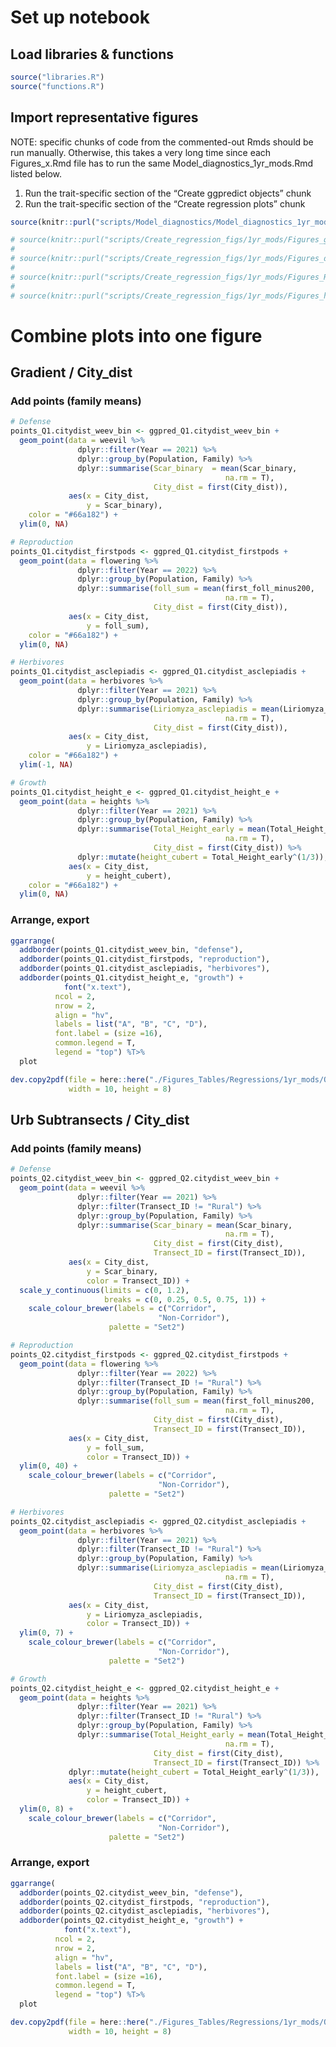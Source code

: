 # Set up notebook
## Load libraries & functions
```r
source("libraries.R")
source("functions.R")
```

## Import representative figures
NOTE: specific chunks of code from the commented-out Rmds should be run manually. Otherwise, this takes a very long time since each Figures_x.Rmd file has to run the same Model_diagnostics_1yr_mods.Rmd listed below.

1. Run the trait-specific section of the "Create ggpredict objects" chunk
2. Run the trait-specific section of the "Create regression plots" chunk 
```r
source(knitr::purl("scripts/Model_diagnostics/Model_diagnostics_1yr_mods.Rmd", quiet=TRUE))

# source(knitr::purl("scripts/Create_regression_figs/1yr_mods/Figures_growth.Rmd", quiet=TRUE))
# 
# source(knitr::purl("scripts/Create_regression_figs/1yr_mods/Figures_defense.Rmd", quiet=TRUE))
# 
# source(knitr::purl("scripts/Create_regression_figs/1yr_mods/Figures_Reproductive.Rmd", quiet=TRUE))
# 
# source(knitr::purl("scripts/Create_regression_figs/1yr_mods/Figures_herbivores_2021.Rmd", quiet=TRUE))
```

# Combine plots into one figure
## Gradient / City_dist
### Add points (family means)
```r
# Defense
points_Q1.citydist_weev_bin <- ggpred_Q1.citydist_weev_bin +
  geom_point(data = weevil %>%
               dplyr::filter(Year == 2021) %>%
               dplyr::group_by(Population, Family) %>%
               dplyr::summarise(Scar_binary  = mean(Scar_binary,
                                                na.rm = T),
                                City_dist = first(City_dist)),
             aes(x = City_dist,
                 y = Scar_binary),
    color = "#66a182") +
  ylim(0, NA)

# Reproduction
points_Q1.citydist_firstpods <- ggpred_Q1.citydist_firstpods +
  geom_point(data = flowering %>%
               dplyr::filter(Year == 2022) %>%
               dplyr::group_by(Population, Family) %>%
               dplyr::summarise(foll_sum = mean(first_foll_minus200,
                                                na.rm = T),
                                City_dist = first(City_dist)),
             aes(x = City_dist,
                 y = foll_sum),
    color = "#66a182") +
  ylim(0, NA)

# Herbivores
points_Q1.citydist_asclepiadis <- ggpred_Q1.citydist_asclepiadis +
  geom_point(data = herbivores %>%
               dplyr::filter(Year == 2021) %>%
               dplyr::group_by(Population, Family) %>%
               dplyr::summarise(Liriomyza_asclepiadis = mean(Liriomyza_asclepiadis,
                                                na.rm = T),
                                City_dist = first(City_dist)),
             aes(x = City_dist,
                 y = Liriomyza_asclepiadis),
    color = "#66a182") +
  ylim(-1, NA)

# Growth
points_Q1.citydist_height_e <- ggpred_Q1.citydist_height_e +
  geom_point(data = heights %>%
               dplyr::filter(Year == 2021) %>%
               dplyr::group_by(Population, Family) %>%
               dplyr::summarise(Total_Height_early = mean(Total_Height_early,
                                                na.rm = T),
                                City_dist = first(City_dist)) %>%
               dplyr::mutate(height_cubert = Total_Height_early^(1/3)),
             aes(x = City_dist,
                 y = height_cubert),
    color = "#66a182") +
  ylim(0, NA)

```

### Arrange, export
```r
ggarrange(
  addborder(points_Q1.citydist_weev_bin, "defense"),
  addborder(points_Q1.citydist_firstpods, "reproduction"),
  addborder(points_Q1.citydist_asclepiadis, "herbivores"),
  addborder(points_Q1.citydist_height_e, "growth") +
            font("x.text"),
          ncol = 2,
          nrow = 2,
          align = "hv",
          labels = list("A", "B", "C", "D"),
          font.label = (size =16),
          common.legend = T,
          legend = "top") %T>%
  plot

dev.copy2pdf(file = here::here("./Figures_Tables/Regressions/1yr_mods/Q1_grad_citydist_representative_panels.pdf"),
             width = 10, height = 8)
```


## Urb Subtransects / City_dist
### Add points (family means)
```r
# Defense
points_Q2.citydist_weev_bin <- ggpred_Q2.citydist_weev_bin +
  geom_point(data = weevil %>%
               dplyr::filter(Year == 2021) %>%
               dplyr::filter(Transect_ID != "Rural") %>%
               dplyr::group_by(Population, Family) %>%
               dplyr::summarise(Scar_binary = mean(Scar_binary,
                                                na.rm = T),
                                City_dist = first(City_dist),
                                Transect_ID = first(Transect_ID)),
             aes(x = City_dist,
                 y = Scar_binary,
                 color = Transect_ID)) +
  scale_y_continuous(limits = c(0, 1.2),
                     breaks = c(0, 0.25, 0.5, 0.75, 1)) +
    scale_colour_brewer(labels = c("Corridor",
                                 "Non-Corridor"),
                      palette = "Set2")

# Reproduction
points_Q2.citydist_firstpods <- ggpred_Q2.citydist_firstpods +
  geom_point(data = flowering %>%
               dplyr::filter(Year == 2022) %>%
               dplyr::filter(Transect_ID != "Rural") %>%
               dplyr::group_by(Population, Family) %>%
               dplyr::summarise(foll_sum = mean(first_foll_minus200,
                                                na.rm = T),
                                City_dist = first(City_dist),
                                Transect_ID = first(Transect_ID)),
             aes(x = City_dist,
                 y = foll_sum,
                 color = Transect_ID)) +
  ylim(0, 40) +
    scale_colour_brewer(labels = c("Corridor",
                                 "Non-Corridor"),
                      palette = "Set2")

# Herbivores
points_Q2.citydist_asclepiadis <- ggpred_Q2.citydist_asclepiadis +
  geom_point(data = herbivores %>%
               dplyr::filter(Year == 2021) %>%
               dplyr::filter(Transect_ID != "Rural") %>%
               dplyr::group_by(Population, Family) %>%
               dplyr::summarise(Liriomyza_asclepiadis = mean(Liriomyza_asclepiadis,
                                                na.rm = T),
                                City_dist = first(City_dist),
                                Transect_ID = first(Transect_ID)),
             aes(x = City_dist,
                 y = Liriomyza_asclepiadis,
                 color = Transect_ID)) +
  ylim(0, 7) +
    scale_colour_brewer(labels = c("Corridor",
                                 "Non-Corridor"),
                      palette = "Set2")

# Growth
points_Q2.citydist_height_e <- ggpred_Q2.citydist_height_e +
  geom_point(data = heights %>%
               dplyr::filter(Year == 2021) %>%
               dplyr::filter(Transect_ID != "Rural") %>%
               dplyr::group_by(Population, Family) %>%
               dplyr::summarise(Total_Height_early = mean(Total_Height_early,
                                                na.rm = T),
                                City_dist = first(City_dist),
                                Transect_ID = first(Transect_ID)) %>%
             dplyr::mutate(height_cubert = Total_Height_early^(1/3)),
             aes(x = City_dist,
                 y = height_cubert,
                 color = Transect_ID)) +
  ylim(0, 8) +
    scale_colour_brewer(labels = c("Corridor",
                                 "Non-Corridor"),
                      palette = "Set2")

```


### Arrange, export
```r
ggarrange(
  addborder(points_Q2.citydist_weev_bin, "defense"),
  addborder(points_Q2.citydist_firstpods, "reproduction"),
  addborder(points_Q2.citydist_asclepiadis, "herbivores"),
  addborder(points_Q2.citydist_height_e, "growth") +
            font("x.text"),
          ncol = 2,
          nrow = 2,
          align = "hv",
          labels = list("A", "B", "C", "D"),
          font.label = (size =16),
          common.legend = T,
          legend = "top") %T>%
  plot

dev.copy2pdf(file = here::here("./Figures_Tables/Regressions/1yr_mods/Q2_urbsubs_citydist_representative_panels.pdf"),
             width = 10, height = 8)
```